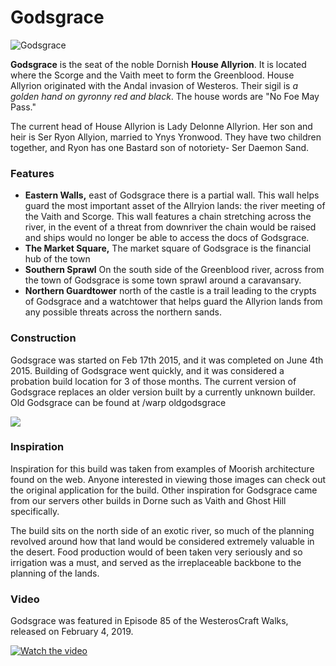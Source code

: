 

# Godsgrace

<Image src="https://cdn.sanity.io/images/1as7cn02/production/205dcce17f3df907b6eb7f861004cc9115eb8449-1264x768.png?w=976&h=350&fit=crop&crop=center&auto=format" alt="Godsgrace" width={976} height={350}  />

<ProjectDetails
  floatRight
  region="Dorne"
  house="House Allyrion"
  type="Castle"
  status="Completed"
  warp="/warp godsgrace"
  projectLead="Bafflement"
  dateStarted="February 17, 2015"
  dateCompleted="February 17, 2015"
/>

**Godsgrace** is the seat of the noble Dornish **House Allyrion**. It is located where the Scorge and the Vaith meet to form the Greenblood. House Allyrion originated with the Andal invasion of Westeros. Their sigil is _a golden hand on gyronny red and black_. The house words are "No Foe May Pass."

The current head of House Allyrion is Lady Delonne Allyrion. Her son and heir is Ser Ryon Allyion, married to Ynys Yronwood. They have two children together, and Ryon has one Bastard son of notoriety- Ser Daemon Sand.  


### Features

* **Eastern Walls,** east of Godsgrace there is a partial wall. This wall helps guard the most important asset of the Allryion lands: the river meeting of the Vaith and Scorge. This wall features a chain stretching across the river, in the event of a threat from downriver the chain would be raised and ships would no longer be able to access the docs of Godsgrace.
* **The Market Square,** The market square of Godsgrace is the financial hub of the town
* **Southern Sprawl** On the south side of the Greenblood river, across from the town of Godsgrace is some town sprawl around a caravansary.
* **Northern Guardtower** north of the castle is a trail leading to the crypts of Godsgrace and a watchtower that helps guard the Allyrion lands from any possible threats across the northern sands.

### Construction

Godsgrace was started on Feb 17th 2015, and it was completed on June 4th 2015. Building of Godsgrace went quickly, and it was considered a probation build location for 3 of those months. The current version of Godsgrace replaces an older version built by a currently unknown builder. Old Godsgrace can be found at /warp oldgodsgrace


![](https://cdn.sanity.io/images/1as7cn02/production/a7855ed3e83412ebef2a3d7a7ff9b08895701d75-1075x620.png)

### Inspiration

Inspiration for this build was taken from examples of Moorish architecture found on the web. Anyone interested in viewing those images can check out the original application for the build. Other inspiration for Godsgrace came from our servers other builds in Dorne such as Vaith and Ghost Hill specifically.

The build sits on the north side of an exotic river, so much of the planning revolved around how that land would be considered extremely valuable in the desert. Food production would of been taken very seriously and so irrigation was a must, and served as the irreplaceable backbone to the planning of the lands.

### Video

Godsgrace was featured in Episode 85 of the WesterosCraft Walks, released on February 4, 2019.


[![Watch the video](https://img.youtube.com/vi/SdH5UEvHL5k/0.jpg)](https://www.youtube.com/embed/SdH5UEvHL5k)